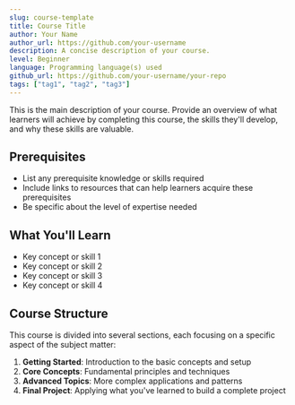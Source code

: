 ```yaml
---
slug: course-template
title: Course Title
author: Your Name
author_url: https://github.com/your-username
description: A concise description of your course.
level: Beginner
language: Programming language(s) used
github_url: https://github.com/your-username/your-repo
tags: ["tag1", "tag2", "tag3"]
---
```


This is the main description of your course. Provide an overview of what learners will achieve by completing this course, the skills they'll develop, and why these skills are valuable.

## Prerequisites

- List any prerequisite knowledge or skills required
- Include links to resources that can help learners acquire these prerequisites
- Be specific about the level of expertise needed

## What You'll Learn

- Key concept or skill 1
- Key concept or skill 2
- Key concept or skill 3
- Key concept or skill 4

## Course Structure

This course is divided into several sections, each focusing on a specific aspect of the subject matter:

1. **Getting Started**: Introduction to the basic concepts and setup
2. **Core Concepts**: Fundamental principles and techniques
3. **Advanced Topics**: More complex applications and patterns
4. **Final Project**: Applying what you've learned to build a complete project
